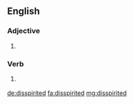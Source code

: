 ==English==

===Adjective===
{{head|en|verb form}}

# {{alternative spelling of|dispirited|lang=en}}

===Verb===
{{head|en}}

# {{en-past of|disspirit}} {{alternative spelling of|dispirited|lang=en}}

[[de:disspirited]]
[[fa:disspirited]]
[[mg:disspirited]]